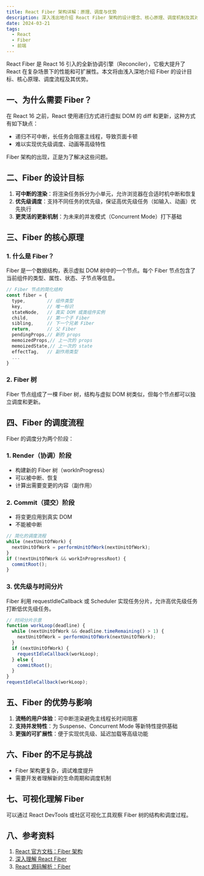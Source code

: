 ```yaml
---
title: React Fiber 架构详解：原理、调度与优势
description: 深入浅出地介绍 React Fiber 架构的设计理念、核心原理、调度机制及其对现代前端开发的影响。
date: 2024-03-21
tags:
  - React
  - Fiber
  - 前端
---
```


React Fiber 是 React 16 引入的全新协调引擎（Reconciler），它极大提升了 React 在复杂场景下的性能和可扩展性。本文将由浅入深地介绍 Fiber 的设计目标、核心原理、调度流程及其优势。

## 一、为什么需要 Fiber？

在 React 16 之前，React 使用递归方式进行虚拟 DOM 的 diff 和更新，这种方式有如下缺点：
- 递归不可中断，长任务会阻塞主线程，导致页面卡顿
- 难以实现优先级调度、动画等高级特性

Fiber 架构的出现，正是为了解决这些问题。

## 二、Fiber 的设计目标

1. **可中断的渲染**：将渲染任务拆分为小单元，允许浏览器在合适时机中断和恢复
2. **优先级调度**：支持不同任务的优先级，保证高优先级任务（如输入、动画）优先执行
3. **更灵活的更新机制**：为未来的并发模式（Concurrent Mode）打下基础

## 三、Fiber 的核心原理

### 1. 什么是 Fiber？

Fiber 是一个数据结构，表示虚拟 DOM 树中的一个节点。每个 Fiber 节点包含了当前组件的类型、属性、状态、子节点等信息。

```js
// Fiber 节点的简化结构
const fiber = {
  type,        // 组件类型
  key,         // 唯一标识
  stateNode,   // 真实 DOM 或类组件实例
  child,       // 第一个子 Fiber
  sibling,     // 下一个兄弟 Fiber
  return,      // 父 Fiber
  pendingProps,// 新的 props
  memoizedProps,// 上一次的 props
  memoizedState,// 上一次的 state
  effectTag,   // 副作用类型
  ...
}
```

### 2. Fiber 树

Fiber 节点组成了一棵 Fiber 树，结构与虚拟 DOM 树类似，但每个节点都可以独立调度和更新。

## 四、Fiber 的调度流程

Fiber 的调度分为两个阶段：

### 1. Render（协调）阶段
- 构建新的 Fiber 树（workInProgress）
- 可以被中断、恢复
- 计算出需要变更的内容（副作用）

### 2. Commit（提交）阶段
- 将变更应用到真实 DOM
- 不能被中断

```js
// 简化的调度流程
while (nextUnitOfWork) {
  nextUnitOfWork = performUnitOfWork(nextUnitOfWork);
}
if (!nextUnitOfWork && workInProgressRoot) {
  commitRoot();
}
```

### 3. 优先级与时间分片

Fiber 利用 requestIdleCallback 或 Scheduler 实现任务分片，允许高优先级任务打断低优先级任务。

```js
// 时间分片示意
function workLoop(deadline) {
  while (nextUnitOfWork && deadline.timeRemaining() > 1) {
    nextUnitOfWork = performUnitOfWork(nextUnitOfWork);
  }
  if (nextUnitOfWork) {
    requestIdleCallback(workLoop);
  } else {
    commitRoot();
  }
}
requestIdleCallback(workLoop);
```

## 五、Fiber 的优势与影响

1. **流畅的用户体验**：可中断渲染避免主线程长时间阻塞
2. **支持并发特性**：为 Suspense、Concurrent Mode 等新特性提供基础
3. **更强的可扩展性**：便于实现优先级、延迟加载等高级功能

## 六、Fiber 的不足与挑战

- Fiber 架构更复杂，调试难度提升
- 需要开发者理解新的生命周期和调度机制

## 七、可视化理解 Fiber

可以通过 React DevTools 或社区可视化工具观察 Fiber 树的结构和调度过程。

## 八、参考资料

1. [React 官方文档：Fiber 架构](https://react.dev/learn/react-fiber-architecture)
2. [深入理解 React Fiber](https://juejin.cn/post/6844903929705136141)
3. [React 源码解析：Fiber](https://github.com/facebook/react/blob/main/packages/react-reconciler/src/ReactFiber.js) 